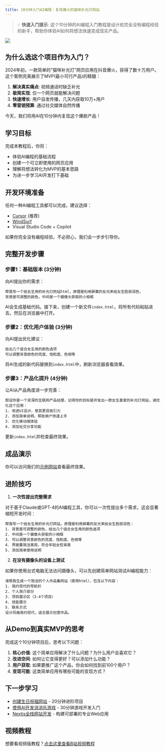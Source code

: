 ```yaml
---
title: 10分钟入门AI编程：复现爆火的猫咪补光灯网站
---
```


> 💡 **快速入门提示**: 这个10分钟的AI编程入门教程是设计给完全没有编程经验的新手，帮助你体验AI如何将想法快速变成现实产品。

![](/images/getting-started-10min-cat-lamp-website-clone.001.png)

## 为什么选这个项目作为入门？

2024年初，一款简单的"猫咪补光灯"网页应用在抖音爆火，获得了数十万用户。这个案例完美展示了MVP(最小可行产品)的精髓：

1. **解决真实痛点**: 视频通话时缺乏补光
2. **极简实现**: 仅一个网页就能解决问题
3. **快速增长**: 用户自发传播，几天内获取10万+用户
4. **零营销预算**: 通过社交媒体自然传播

今天，我们将用AI在10分钟内复现这个爆款产品！

## 学习目标

完成本教程后，你将：
- 体验AI编程的基础流程
- 创建一个可立即使用的网页应用
- 理解将想法转化为MVP的基本思路
- 为进一步学习AI开发打下基础

## 开发环境准备

任何一种AI编程工具都可以完成，建议选择：
- [Cursor](https://cursor.sh) (推荐)
- [WindSurf](https://www.windsurf.io/)
- Visual Studio Code + Copilot

如果你完全没有编程经验，不必担心，我们会一步步引导你。

## 完整开发步骤

### 步骤1：基础版本 (3分钟)

向AI提出你的需求：

```
帮我写一个给女生用的补光灯网站html，原理是利用屏幕的反光来给女生脸部润色，
背景是可调整的颜色，中间是一个摄像头获取的小相框
```

AI会生成基础代码。接下来，创建一个新文件`index.html`，将所有代码粘贴进去，然后在浏览器中打开。

### 步骤2：优化用户体验 (3分钟)

向AI提出优化建议：

```
给出几个适合女生用的颜色选项
可以调整背景颜色的亮度、饱和度、色相等
```

将AI生成的新代码替换到`index.html`中，刷新浏览器查看效果。

### 步骤3：产品化提升 (4分钟)

让AI从产品角度进一步完善：

```
假设你是一个资深的互联网产品经理，记得你的目标是开发出一款女生喜爱的补光灯网站，请优化这个应用：
1. 改进UI设计，使其更具吸引力
2. 添加简单说明，帮助用户快速上手
3. 优化移动端体验
4. 添加社交分享功能
```

更新`index.html`并检查最终效果。

## 成品演示

你可以访问我们的[示例网站](https://ringlight.01mvp.com/)查看最终效果。

## 进阶技巧

1. **一次性提出完整需求**

对于基于Claude或GPT-4的AI编程工具，你可以一次性提出多个需求，这会显著缩短开发时间：

```
帮我写一个给女生用的补光灯网站，原理是利用屏幕的反光来给女生脸部润色：
1. 背景是可调整的颜色，给出几个适合女生用的颜色选项
2. 中间是一个摄像头获取的小相框
3. 可以调整背景颜色的亮度、饱和度、色相等
4. 界面要简洁美观，符合年轻女性审美
5. 添加简单使用说明
```

2. **在没有摄像头的设备上测试**

如果你使用台式电脑无法访问摄像头，可以先创建简单网站测试AI编程能力：

```
请帮我生成一个简洁的个人作品集网站（使用html），包含以下内容：
1. 简约现代的导航栏
2. 个人简介部分
3. 项目展示区（3-4个项目）
4. 技能展示
5. 联系方式
设计风格简约现代，适合展示创意作品。
```

## 从Demo到真实MVP的思考

完成这个10分钟项目后，思考以下问题：

1. **核心价值**: 这个简单应用解决了什么问题？为什么用户会喜欢它？
2. **改进空间**: 如何让它变得更好？可以添加什么功能？
3. **用户获取**: 如果要推广这个产品，你会如何找到前100个用户？
4. **变现可能**: 这类简单应用有哪些可能的变现方式？

## 下一步学习

- [创建生日祝福网站](/resources/ai-programming-tutorials/birthday-wishes-website-example) - 20分钟进阶项目
- [使用AI开发消消乐游戏](/resources/ai-programming-tutorials/creating-a-match3-game-plus-more-examples) - 30分钟游戏开发入门
- [Nextjs全栈网站开发](/resources/ai-programming-tutorials/nextjs-domestic-deployment) - 构建可部署的专业Web应用

## 视频教程

想要看视频版教程？[点击这里查看B站视频教程](https://www.bilibili.com/video/BV1Ezk6YoEpx/)

